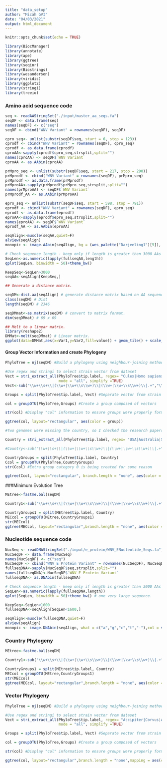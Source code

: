 ```yaml
---
title: "data_setup"
author: "Micah GVI"
date: "04/03/2021"
output: html_document
---
```


```r
knitr::opts_chunk$set(echo = TRUE)
```


```r
library(BiocManager)
library(annotate)
library(ape)
library(ggtree)
library(seqinr)
library(Biostrings)
library(wesanderson)
library(viridis)
library(ggplot2)
library(stringi)
library(treeio)
```


### Amino acid sequence code ####
```r
seq <- readAAStringSet("./input/master_aa_seqs.fa")
seqDF <- data.frame(seq)
names(seqDF) <- c("seq")
seqDF <- cbind("WNV Variant" = rownames(seqDF), seqDF)

cpro_seq<- unlist(substr(seqDF$seq, start = 6, stop = 123))
cprodf <- cbind("WNV Variant" = rownames(seqDF), cpro_seq)
cprodf <- as.data.frame(cprodf)
cproAA<-sapply(cprodf$cpro_seq,strsplit,split="")
names(cproAA) <- seqDF$`WNV Variant`
cproAA <- as.AAbin(cproAA)

prMpro_seq <- unlist(substr(seqDF$seq, start = 217, stop = 290))
prMprodf <- cbind("WNV Variant" = rownames(seqDF), prMpro_seq)
prMprodf <- as.data.frame(prMprodf)
prMproAA<-sapply(prMprodf$prMpro_seq,strsplit,split="")
names(prMproAA) <- seqDF$`WNV Variant`
prMprodf_AA <- as.AAbin(prMproAA)

epro_seq <- unlist(substr(seqDF$seq, start = 598, stop = 791))
eprodf <- cbind("WNV Variant" = rownames(seqDF), epro_seq)
eprodf <- as.data.frame(eprodf)
eproAA<-sapply(eprodf$epro_seq,strsplit,split="")
names(eproAA) <- seqDF$`WNV Variant`
eprodf_AA <- as.AAbin(eproAA)
```


```r
seqAlign<-muscle(seqAA,quiet=F)
alview(seqAlign)
monopic <- image.AAbin(seqAlign, bg = (wes_palette("Darjeeling1")[5]), col = wes_palette("Darjeeling1"), ylab = "WNV Variants", xlab = "Sequence Length", show.labels = T, cex.lab = 0.5, legend = T, aa.cex = 0.8)
```

```r
# Check sequence length - keep only if length is greater than 3000 AAs
SeqLen<-as.numeric(lapply(fullseqAA,length))
qplot(SeqLen, binwidth = 50)+theme_bw()

KeepSeq<-SeqLen>3000
seqAA<-seqAlign[KeepSeq,]
```

```r
## Generate a distance matrix.

seqDM<-dist.aa(seqAlign) # generate distance matrix based on AA sequences.
class(seqDM) # Dist
length(seqDM) # 2346

seqDMmat<-as.matrix(seqDM) # convert to matrix format.
dim(seqDMmat) # 69 x 69

## Melt to a linear matrix.
library(reshape2)
DMMat<-melt(seqDMmat) # Linear matrix.
ggplot(data=DMMat,aes(x=Var1,y=Var2,fill=value)) + geom_tile() + scale_fill_gradientn(colours=c("white","blue","green","red")) # Visualization not working.
```
#### Group Vector Information and create Phylogeny

```r
PhyloTree = nj(seqDM) #Build a phylogeny using neighbour-joining method <- <- 
```

```r

#Use regex and stringi to select strain vector from dataset
Vect = stri_extract_all(PhyloTree$tip.label, regex= "Culex|Homo sapiens|Culiseta|Corvus|Aves|Aedes|Culicidae",
                        mode = "all", simplify =TRUE) 
Vect<-sub("\\w+\\s+\\|(\\w+|\\w+\\s\\w+)\\|(\\w+|\\w+\\s\\w+)\\|.+","\\1",PhyloTree$tip.label) #uses regex to capture country 

Groups = split(PhyloTree$tip.label, Vect) #Separate vector from strain name

col = groupOTU(PhyloTree,Groups) #Create a group composed of vectors

str(col) #Display "col" information to ensure groups were properly formed

```

```r
ggtree(col, layout="rectangular", aes(color = group))
```

```r
#Two genomes were missing the country, so I checked the research papers where the data was published and added in the missing countries to our dataset (Kenya and Czech Republic)

Country = stri_extract_all(PhyloTree$tip.label, regex= "USA|Australia|South Africa|Israel|Russia|India|Madagascar|Azerbaijan|Ukraine|Czech Republic|Kenya", mode = "all", simplify =TRUE) 

#Country<-sub("\\w+\\s+\\|(\\w+|\\w+\\s\\w+)\\|(\\w+|\\w+\\s\\w+)\\|.+","\\2",PhyloTree$tip.label) #uses regex to capture country 

CountryGroups = split(PhyloTree$tip.label, Country)
Ccol = groupOTU(PhyloTree,CountryGroups)
str(Ccol) #Extra group category 0 is being created for some reason
```

```r
ggtree(Ccol, layout="rectangular", branch.length = "none", aes(color = group))
```

###Minimum Evolution Tree
```r
MEtree<-fastme.bal(seqDM)

Country1<-sub("\\w+\\s+\\|(\\w+|\\w+\\s\\w+)\\|(\\w+|\\w+\\s\\w+)\\|.+","\\2",MEtree$tip.label) #uses regex to capture country 

CountryGroups1 = split(MEtree$tip.label, Country)
MECcol = groupOTU(MEtree,CountryGroups1)
str(MECcol)
ggtree(MECcol, layout="rectangular",branch.length = "none", aes(color = group))
```

### Nucleotide sequence code 
```r
NucSeq <- readDNAStringSet("./input/e_protein/WNV_ENucleotide_Seqs.fa")
NucSeqDF <- data.frame(NucSeq)
names(NucSeqDF) <- c("seq")
NucSeqDF <- cbind("WNV E Protein Variant" = rownames(NucSeqDF), NucSeqDF)
fullseqDNA<-sapply(NucSeqDF$seq,strsplit,split="")
names(fullseqDNA)<-NucSeqDF$`WNV E Protein Variant`  
fullseqDNA<- as.DNAbin(fullseqDNA)
```

```r
# Check sequence length - keep only if length is greater than 3000 AAs
SeqLen<-as.numeric(lapply(fullseqDNA,length)) 
qplot(SeqLen, binwidth = 50)+theme_bw() # one very large sequence.

KeepSeq<-SeqLen<1600
fullseqDNA<-seqAlign[SeqLen<1600,]
```


```r
seqAlign<-muscle(fullseqDNA,quiet=F)
alview(seqAlign)
monopic <- image.DNAbin(seqAlign, what = c("a","g","c","t","-"),col = viridis(5), ylab = "WNV Variants", xlab = "Sequence Length", show.labels = F, cex.lab = 0.5, legend = T)
```

### Country Phylogeny

```r
MEtree<-fastme.bal(seqDM)

Country1<-sub("\\w+\\s+\\|(\\w+|\\w+\\s\\w+)\\|(\\w+|\\w+\\s\\w+)\\|.+","\\2",MEtree$tip.label) #uses regex to capture country 

CountryGroups1 = split(MEtree$tip.label, Country)
MECcol = groupOTU(MEtree,CountryGroups1)
str(MECcol)
ggtree(MECcol, layout="rectangular",branch.length = "none", aes(color = group))
```

### Vector Phylogeny


```r
PhyloTree = nj(seqDM) #Build a phylogeny using neighbour-joining method 
```

```r
#Use regex and stringi to select strain vector from dataset
Vect = stri_extract_all(PhyloTree$tip.label, regex= "Accipiter|Corvus|Aves|Accipitridae|Anser|Aquila|Branta|Bubo|Buteo|Butorides|Cardinalis|Carpodacus|Ciconiidae|Colaptes|Columbia|Columbidae|Corvidae|Cyanocitta|Dumetella|Falco|Gallus|Laridae|Mimus|Passer|Passeridae|Passeriformes|Phalacrocorax|Phoenicopterus|Pica|Poecile|Quiscalus|Sciuridae|Turdus|Zenaida|Columba",
                        mode = "all", simplify =TRUE) 

Groups = split(PhyloTree$tip.label, Vect) #Separate vector from strain name

col = groupOTU(PhyloTree,Groups) #Create a group composed of vectors

str(col) #Display "col" information to ensure groups were properly formed

```

```r
ggtree(col, layout="rectangular",branch.length = "none",mapping = aes(color = group))
```


